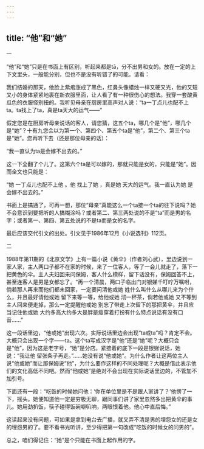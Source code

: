 ```yaml
---
---
---
```

title: “他”和“她”
---




一

“他”和“她”只是在书面上有区别，听起来都是tā，分不出男和女的。放在一定的上下文里头，一般能分别，但也不是没有听错了的可能。请看：

我们结婚的那天，他脸上紫疱涨成了黑色，红鼻头像蜡烛一样又硬又光，他的又短又小的身体紧紧地裹在新衣服里面，让人看了有一种很伤心的想法。我穿一套酸黄瓜色的衣服怪别扭的。我听见母亲在厨房里高声对人说：“ta一丁点儿也配不上ta。ta找上了ta，真是ta天大的运气——”

假定您是在厨房听母亲说话的客人，请您猜，这五个ta，哪几个是“他”，哪几个是“她”？十有九您会以为第一个、第四个、第五个ta是“他”，第二个、第三个ta是“她”。您再听下去（还是那位母亲的话）：

“我一直认为ta是会嫁不出去的。”

这一下全翻了个儿了。这第六个ta是可以嫁的，那就只能是女的，只能是“她”。因而全文也只能是：

“她 一丁点儿也配不上他 。他 找上了她 ，真是她 天大的运气。我一直认为她 是会嫁不出去的。”

书面上是搞通了，可再一想，那位“母亲”真能这么一个ta接一个ta的往下说吗？她不会意识到要把听的人搞糊涂吗？或者第二、第三两处说的不是“ta”而是男的名字；或者第一、第四、第五处说的不是ta而是女的名字。

最后应该交代引文的出处。引文见于1986年12月《小说选刊》112页。

二

1988年第11期的《北京文学》上有一篇小说《黄伞》（作者刘心武），里边说到一家人家，主人两口子都不在家的时候，来了一位客人，等了一会儿就走了，落下一把黄色的伞。主人夫妇回来问保姆，客人什么模样，留下话没有，保姆回答不上，甚至连客人是男是女都忘了。“再一个清晨，两口子临出门对银娣千叮咛万嘱咐，倘若那人再来而他们都未回家，一定要问清他或她 姓什么叫什么从哪儿来为个什么，并且最好请他或她 留下来等一等，给他或她 沏一杯茶，倘若他或她 又不等到主人回来便走掉，那么一定提醒他或她 别忘了带走上次留下的那把黄伞，并且应当记住他或她 大约多高大约多大是胖是瘦穿着打扮有什么特点说话有没有口音……”

这一段话里边，“他或她”出现六次。实际说话里边会出现“ta或ta”吗？肯定不会。大概只会出现一个字——ta。这个ta写成汉字是“他”还是“她”呢？大概只会是“他”，因为这是老字号，“她”是分店。紧接着的底下一段是银娣说话，她说：“我让他 留张条子再走。”……她没有说“他或她”。为什么作者让这两位主人说“他或她”而让那保姆说“他”，为什么要作这样的不同处理呢？大概是借此表示他们的文化高低不同吧。然而“他或她”是绝对不会出现在实际说话里边的，不管加不加引号。

下面还有一段：“吃饭的时候她问他：‘你在单位里是不是跟人家讲了？’他愣了一下，摇头。她便知道他一定是穷极无聊，跟同事们讲了家里忽然多出把黄伞的事儿。她用劲扒饭，筷子碰得饭碗噼叭响，两眼恨着他。他心中直后悔。”

这读起来没有问题，可如果是拿到电台去广播，就又弄不清是男的埋怨女的还是女的埋怨男的了。要不看书光听讲，至少得把第一句改成“吃饭的时候女的问男的”。

总之，咱们得记住：“她”是个只能在书面上起作用的字。